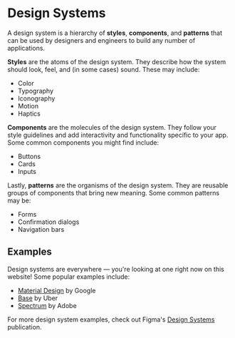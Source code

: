 # Design Systems

A design system is a hierarchy of **styles**, **components**, and **patterns** that can be used by designers and engineers to build any number of applications.

**Styles** are the atoms of the design system. They describe how the system should look, feel, and (in some cases) sound. These may include:

- Color
- Typography
- Iconography
- Motion
- Haptics

**Components** are the molecules of the design system. They follow your style guidelines and add interactivity and functionality specific to your app. Some common components you might find include:

- Buttons
- Cards
- Inputs

Lastly, **patterns** are the organisms of the design system. They are reusable groups of components that bring new meaning. Some common patterns may be:

- Forms
- Confirmation dialogs
- Navigation bars

## Examples

Design systems are everywhere — you're looking at one right now on this website! Some popular examples include:

- [Material Design](https://m3.material.io/) by Google
- [Base](https://baseweb.design/) by Uber
- [Spectrum](https://spectrum.adobe.com/) by Adobe

For more design system examples, check out Figma's [Design Systems](https://www.designsystems.com/) publication.

